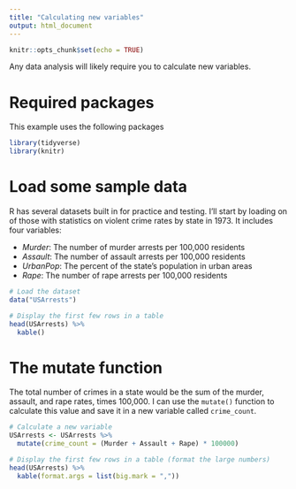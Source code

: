 ```yaml
---
title: "Calculating new variables"
output: html_document
---
```


```r
knitr::opts_chunk$set(echo = TRUE)
```

Any data analysis will likely require you to calculate new variables.

# Required packages

This example uses the following packages

```r
library(tidyverse)
library(knitr)
```

# Load some sample data

R has several datasets built in for practice and testing. I'll start by
loading on of those with statistics on violent crime rates by state in 1973. 
It includes four variables:

* *Murder*: The number of murder arrests per 100,000 residents
* *Assault*: The number of assault arrests per 100,000 residents
* *UrbanPop*: The percent of the state's population in urban areas
* *Rape*: The number of rape arrests per 100,000 residents

```r
# Load the dataset
data("USArrests")

# Display the first few rows in a table
head(USArrests) %>%
  kable()
```

# The mutate function

The total number of crimes in a state would be the sum of the murder, assault, and rape
rates, times 100,000. I can use the `mutate()` function to calculate this value and save 
it in a new variable called `crime_count`.

```r
# Calculate a new variable
USArrests <- USArrests %>%
  mutate(crime_count = (Murder + Assault + Rape) * 100000)

# Display the first few rows in a table (format the large numbers)
head(USArrests) %>%
  kable(format.args = list(big.mark = ","))
```


